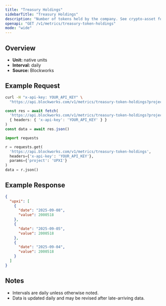 ```yaml
---
title: "Treasury Holdings"
sidebarTitle: "Treasury Holdings"
description: "Number of tokens held by the company. See crypto-asset for asset indicator"
openapi: "GET /v1/metrics/treasury-token-holdings"
mode: "wide"
---
```


## Overview

- **Unit:** native units
- **Interval:** daily
- **Source:** Blockworks

## Example Request

<CodeGroup>

```bash cURL
curl -H "x-api-key: YOUR_API_KEY" \
  "https://api.blockworks.com/v1/metrics/treasury-token-holdings?project=UPXI"
```

```typescript TypeScript
const res = await fetch(
  'https://api.blockworks.com/v1/metrics/treasury-token-holdings?project=UPXI',
  { headers: { 'x-api-key': 'YOUR_API_KEY' } }
)
const data = await res.json()
```

```python Python
import requests

r = requests.get(
  'https://api.blockworks.com/v1/metrics/treasury-token-holdings',
  headers={'x-api-key': 'YOUR_API_KEY'},
  params={'project': 'UPXI'}
)
data = r.json()
```

</CodeGroup>

## Example Response

```json
{
  "upxi": [
    {
      "date": "2025-09-08",
      "value": 2000518
    },
    {
      "date": "2025-09-05",
      "value": 2000518
    },
    {
      "date": "2025-09-04",
      "value": 2000518
    }
  ]
}
```

## Notes
- Intervals are daily unless otherwise noted.
- Data is updated daily and may be revised after late-arriving data.
